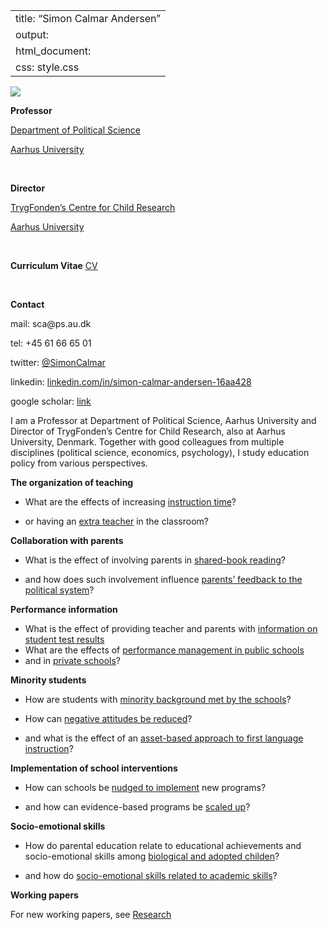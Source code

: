 
---
title: "Simon Calmar Andersen"
output:
  html_document:
    css: style.css
---


<div class="column-left">
![](Simon Calmar Andersen2_foto krediteres_Lars Kruse, AU Foto-portræt.jpg)

**Professor**

[Department of Political Science](https://ps.au.dk/) 

[Aarhus University](https://www.au.dk/)

<p>&nbsp;</p>

**Director** 

[TrygFonden's Centre for Child Research](https://childresearch.au.dk/)

[Aarhus University](https://www.au.dk/)

<p>&nbsp;</p>

**Curriculum Vitae** 
[CV](https://simon-calmar-andersen.github.io/docs/CV_SCA.pdf)
<p>&nbsp;</p>

**Contact**

mail: sca@ps.au.dk

tel: +45 61 66 65 01

twitter: [\@SimonCalmar](https://twitter.com/SimonCalmar)

linkedin: [linkedin.com/in/simon-calmar-andersen-16aa428](https://www.linkedin.com/in/simon-calmar-andersen-16aa428/)

google scholar: [link](https://scholar.google.dk/citations?user=_e8kP80AAAAJ&hl=da)

</div>
<div class="column-right">



I am a Professor at Department of Political Science, Aarhus University and Director of TrygFonden's Centre for Child Research, also at Aarhus University, Denmark. Together with good colleagues from multiple disciplines (political science, economics, psychology), I study education policy from various perspectives. 

**The organization of teaching** 

* What are the effects of increasing [instruction time](https://doi.org/10.1073/pnas.1516686113)?

* or having an [extra teacher](https://doi.org/10.1093/jeea/jvy048) in the classroom? 

**Collaboration with parents** 

* What is the effect of involving parents in [shared-book reading](https://doi.org/10.1073/pnas.1607946113)?

* and how does such involvement influence [parents' feedback to the political system](https://doi.org/10.1111/ajps.12360)?

**Performance information** 

* What is the effect of providing teacher and parents with [information on student test results](https://doi.org/10.1093/jopart/muz036) 
* What are the effects of [performance management in public schools](https://doi.org/10.1111/j.1467-9299.2008.00717.x) 
* and in [private schools](https://doi.org/10.1093/jopart/mut019)?

**Minority students**

* How are students with [minority background met by the schools](https://doi.org/10.1093/jopart/mux006)?

* How can [negative attitudes be reduced](https://doi.org/10.1093/jopart/muy083)?

* and what is the effect of an [asset-based approach to first language instruction](https://rdcu.be/czIQi)?

**Implementation of school interventions**

* How can schools be [nudged to implement](https://doi.org/10.1093/jopart/muaa022) new programs?

* and how can evidence-based programs be [scaled up](https://hceconomics.uchicago.edu/research/working-paper/implementing-educational-interventions-scale)?

**Socio-emotional skills**

* How do parental education relate to educational achievements and socio-emotional skills among [biological and adopted childen](https://doi.org/10.1037/pspp0000314)?

* and how do [socio-emotional skills related to academic skills](https://doi.org/10.1111/jopy.12538)?

**Working papers**

For new working papers, see [Research](https://simon-calmar-andersen.github.io/publications.html)

</div>

</div>





